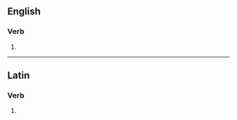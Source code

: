 ==English==

===Verb===
{{head|en|verb form}}

# {{en-third-person singular of|expunge}}

----

==Latin==

===Verb===
{{la-verb-form|expungēs}}

# {{inflection of|expungō||2|s|futr|actv|indc|lang=la}}